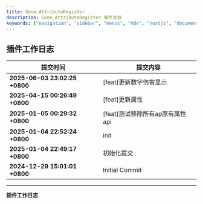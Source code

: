 ```yaml
---
title: Gene_AttributeRegister
description: Gene_AttributeRegister 插件文档
keywords: ["navigation", "sidebar", "menus", "mdx", "nextjs", "documents"]
---
```


## 插件工作日志

| 提交时间                              | 提交内容                                                                          |
|--------------------------------------|---------------------------------------------------------------------------------|
| **2025-06-03 23:02:25 +0800** | [feat]更新数字伤害显示 |
| **2025-04-15 00:26:49 +0800** | [feat]更新属性 |
| **2025-01-05 00:29:32 +0800** | [feat]测试移除所有ap原有属性api |
| **2025-01-04 22:52:24 +0800** | init |
| **2025-01-04 22:49:17 +0800** | 初始化提交 |
| **2024-12-29 15:01:01 +0800** | Initial Commit |

---
**插件工作日志**




